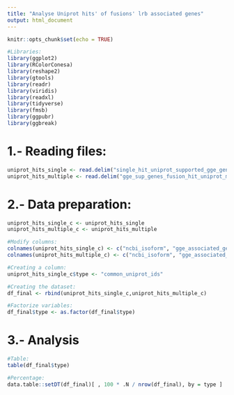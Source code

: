 ---
title: "Analyse Uniprot hits' of fusions' lrb associated genes"
output: html_document
---

```{r setup, include=FALSE}
knitr::opts_chunk$set(echo = TRUE)
```

```{r}
#Libraries:
library(ggplot2)
library(RColorConesa)
library(reshape2)
library(gtools)
library(readr)
library(viridis)
library(readxl)
library(tidyverse)
library(fmsb)
library(ggpubr)
library(ggbreak)
```

# 1.- Reading files:

```{r}
uniprot_hits_single <- read.delim("single_hit_uniprot_supported_gge_genes_filtered.tsv", header = FALSE)
uniprot_hits_multiple <- read.delim("gge_sup_genes_fusion_hit_uniprot_multiple_hits_uniprot_filtered_formated.tsv", header = FALSE)
```

# 2.- Data preparation:

```{r}
uniprot_hits_single_c <- uniprot_hits_single
uniprot_hits_multiple_c <- uniprot_hits_multiple

#Modify columns:
colnames(uniprot_hits_single_c) <- c("ncbi_isoform", "gge_associated_gene", "uniprot_hit")
colnames(uniprot_hits_multiple_c) <- c("ncbi_isoform", "gge_associated_gene", "uniprot_hit", "type")

#Creating a column:
uniprot_hits_single_c$type <- "common_uniprot_ids"
```

```{r}
#Creating the dataset:
df_final <- rbind(uniprot_hits_single_c,uniprot_hits_multiple_c)

#Factorize variables:
df_final$type <- as.factor(df_final$type)
```

# 3.- Analysis 

```{r}
#Table:
table(df_final$type)
```
```{r}
#Percentage:
data.table::setDT(df_final)[ , 100 * .N / nrow(df_final), by = type ]
```

